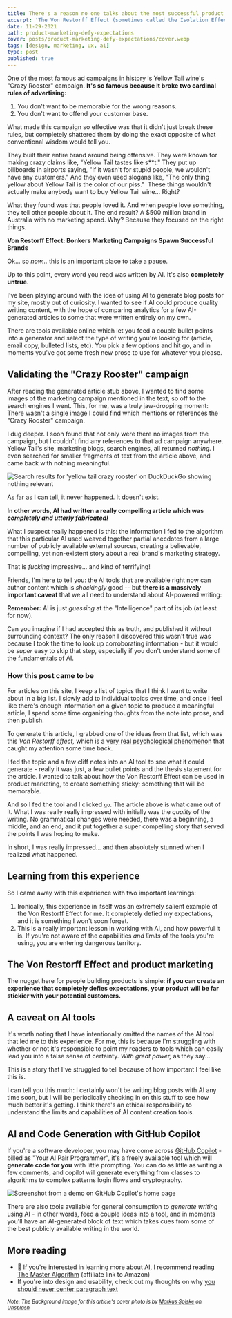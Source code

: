 ```yaml
---
title: There's a reason no one talks about the most successful product marketing campaign in history
excerpt: 'The Von Restorff Effect (sometimes called the Isolation Effect) is a psychological phenomeon that causes people to remember things which defy expectations. In other words, things which stand out in a crowd have a significant compettive advantage.'
date: 11-29-2021
path: product-marketing-defy-expectations
cover: posts/product-marketing-defy-expectations/cover.webp
tags: [design, marketing, ux, ai]
type: post
published: true
---
```


One of the most famous ad campaigns in history is Yellow Tail wine's "Crazy Rooster" campaign. **It's so famous because it broke two cardinal rules of advertising:**

1. You don't want to be memorable for the wrong reasons.
2. You don't want to offend your customer base.

What made this campaign so effective was that it didn't just break these rules, but completely shattered them by doing the exact opposite of what conventional wisdom would tell you.

They built their entire brand around being offensive. They were known for making crazy claims like, "Yellow Tail tastes like s\*\*t." They put up billboards in airports saying, "If it wasn't for stupid people, we wouldn't have any customers." And they even used slogans like, "The only thing yellow about Yellow Tail is the color of our piss."  These things wouldn't actually make anybody want to buy Yellow Tail wine… Right?

What they found was that people loved it. And when people love something, they tell other people about it. The end result? A $500 million brand in Australia with no marketing spend. Why? Because they focused on the right things.

**Von Restorff Effect: Bonkers Marketing Campaigns Spawn Successful Brands**

<Colophon />

Ok... so _now..._ this is an important place to take a pause.

<Aside type="warning">

Up to this point, every word you read was written by AI. It's also **completely untrue**.

</Aside>

<Colophon />

I've been playing around with the idea of using AI to generate blog posts for my site, mostly out of curiosity. I wanted to see if AI could produce quality writing content, with the hope of comparing analytics for a few AI-generated articles to some that were written entirely on my own.

There are tools available online which let you feed a couple bullet points into a generator and select the type of writing you're looking for (article, email copy, bulleted lists, etc). You pick a few options and hit go, and in moments you've got some fresh new prose to use for whatever you please.

## Validating the "Crazy Rooster" campaign

After reading the generated article stub above, I wanted to find some images of the marketing campaign mentioned in the text, so off to the search engines I went. This, for me, was a truly jaw-dropping moment: There wasn't a single image I could find which mentions or references the "Crazy Rooster" campaign.

I dug deeper. I soon found that not only were there no images from the campaign, but I couldn't find any references to that ad campaign anywhere. Yellow Tail's site, marketing blogs, search engines, all returned _nothing._ I even searched for smaller fragments of text from the article above, and came back with nothing meaningful.

<Image
  publicId="posts/product-marketing-defy-expectations/crazy-rooster"
  alt="Search results for 'yellow tail crazy rooster' on DuckDuckGo showing nothing relevant"
  caption="A web search for the Crazy Rooster campaign"
/>

As far as I can tell, it never happened. It doesn't exist.

**In other words, AI had written a really compelling article which was _completely and utterly fabricated!_**

What I suspect really happened is this: the information I fed to the algorithm that this particular AI used weaved together partial anecdotes from a large number of publicly available external sources, creating a believable, compelling, yet non-existent story about a real brand's marketing strategy.

That is _fucking_ impressive... and kind of terrifying!

Friends, I'm here to tell you: the AI tools that are available right now can author content which is _shockingly_ good -- but **there is a massively important caveat** that we all need to understand about AI-powered writing:

<Aside type="info">

**Remember:** AI is just _guessing_ at the "Intelligence" part of its job (at least for now).

</Aside>

Can you imagine if I had accepted this as truth, and published it without surrounding context? The only reason I discovered this wasn't true was because I took the time to look up corroborating information - but it would be _super_ easy to skip that step, especially if you don't understand some of the fundamentals of AI.

### How this post came to be

For articles on this site, I keep a list of topics that I think I want to write about in a big list. I slowly add to individual topics over time, and once I feel like there's enough information on a given topic to produce a meaningful article, I spend some time organizing thoughts from the note into prose, and then publish.

To generate this article, I grabbed one of the ideas from that list, which was this _Von Restorff effect,_ which is a [very real psychological phenomenon](https://en.wikipedia.org/wiki/Von_Restorff_effect) that caught my attention some time back.

I fed the topic and a few cliff notes into an AI tool to see what it could generate - really it was just, a few bullet points and the thesis statement for the article. I wanted to talk about how the Von Restorff Effect can be used in product marketing, to create something sticky; something that will be memorable.

And so I fed the tool and I clicked `go`. The article above is what came out of it. What I was really really impressed with initially was the _quality_ of the writing. No grammatical changes were needed, there was a beginning, a middle, and an end, and it put together a super compelling story that served the points I was hoping to make.

In short, I was really impressed... and then absolutely stunned when I realized what happened.

## Learning from this experience

So I came away with this experience with two important learnings:

<Aside type="note">

1. Ironically, this experience in itself was an extremely salient example of the Von Restorff Effect for me. It completely defied my expectations, and it is something I won't soon forget.
2. This is a really important lesson in working with AI, and how powerful it is. If you're not aware of the capabilities _and limits_ of the tools you're using, you are entering dangerous territory.

</Aside>

## The Von Restorff Effect and product marketing

The nugget here for people building products is simple: **if you can create an experience that completely defies expectations, your product will be far stickier with your potential customers.**

## A caveat on AI tools

It's worth noting that I have intentionally omitted the names of the AI tool that led me to this experience. For me, this is because I'm struggling with whether or not it's responsible to point my readers to tools which can easily lead you into a false sense of certainty. _With great power,_ as they say...

This is a story that I've struggled to tell because of how important I feel like this is.

I can tell you this much: I certainly won't be writing blog posts with AI any time soon, but I will be periodically checking in on this stuff to see how much better it's getting. I think there's an ethical responsibility to understand the limits and capabilities of AI content creation tools.

## AI and Code Generation with GitHub Copilot

If you're a software developer, you may have come across [GitHub Copilot](https://copilot.github.com/) - billed as "Your AI Pair Programmer", it's a freely available tool which will **generate code for you** with little prompting. You can do as little as writing a few comments, and copilot will generate everything from classes to algorithms to complex patterns login flows and cryptography.

<Image
  publicId="posts/product-marketing-defy-expectations/github-copilot"
  alt="Screenshot from a demo on GitHub Copilot's home page"
  caption="Copilot will write code with you.. for you... and alongside you."
/>

There are also tools available for general consumption to _generate writing_ using AI - in other words, feed a couple ideas into a tool, and in moments you'll have an AI-generated block of text which takes cues from some of the best publicly available writing in the world.

## More reading

- 📖 If you're interested in learning more about AI, I recommend reading <a href="https://www.amazon.com/gp/product/0465094279/ref=as_li_tl?ie=UTF8&camp=1789&creative=9325&creativeASIN=0465094279&linkCode=as2&tag=irreverentm02-20&linkId=3b9fba7a06bd067249ef768ce946c146" target="_blank" rel="noopener noreferrer">The Master Algorithm</a> (affiliate link to Amazon)
- If you're into design and usability, check out my thoughts on why [you should never center paragraph text](https://mikebifulco.com/posts/dont-center-paragraph-text)

<small>

_Note: The Background image for this article's cover photo is by <a href="https://unsplash.com/@markusspiske?utm_source=unsplash&utm_medium=referral&utm_content=creditCopyText">Markus Spiske</a> on <a href="https://unsplash.com/s/photos/binary?utm_source=unsplash&utm_medium=referral&utm_content=creditCopyText" target="_blank">Unsplash</a>_

</small>
